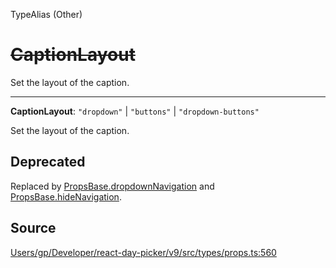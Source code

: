 <SectionTitle>TypeAlias (Other)</SectionTitle>

# ~~CaptionLayout~~

<Description>
Set the layout of the caption.
</Description>

---

<a id="undefined" name="undefined"></a>

<SignatureMemberIdentifier>**CaptionLayout**: `"dropdown"` \| `"buttons"` \| `"dropdown-buttons"`</SignatureMemberIdentifier>

Set the layout of the caption.

## Deprecated

Replaced by [PropsBase.dropdownNavigation](/api/interfaces/PropsBase.md#dropdownnavigation) and
  [PropsBase.hideNavigation](/api/interfaces/PropsBase.md#hidenavigation).

## Source

[Users/gp/Developer/react-day-picker/v9/src/types/props.ts:560](https://github.com/gpbl/react-day-picker/blob/a7b1c7f4e/src/types/props.ts#L560)
